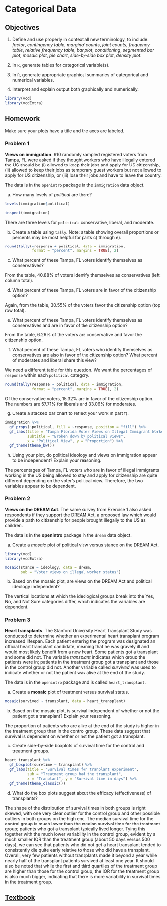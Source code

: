 # Categorical Data {#CATDATA}


## Objectives

1) Define and use properly in context all new terminology, to include: *factor*, *contingency table*, *marginal counts*, *joint counts*, *frequency table*, *relative frequency table*, *bar plot*, *conditioning*, *segmented bar plot*, *mosaic plot*, *pie chart*, *side-by-side box plot*, *density plot*.  

2) In `R`, generate tables for categorical variable(s).   

3) In `R`, generate appropriate graphical summaries of categorical and numerical variables.  

4) Interpret and explain output both graphically and numerically.  


```r
library(vcd)
library(vcdExtra)
```


## Homework

Make sure your plots have a title and the axes are labeled.

### Problem 1 

**Views on immigration**. 910 randomly sampled registered voters from Tampa, FL were asked if they thought workers who have illegally entered the US should be (i) allowed to keep their jobs and apply for US citizenship, (ii) allowed to keep their jobs as temporary guest workers but not allowed to apply for US citizenship, or (iii) lose their jobs and have to leave the country.

The data is in the `openintro` package in the `immigration` data object.

a. How many levels of *political* are there?  

```r
levels(immigration$political)
```

```r
inspect(immigration)
```

There are three levels for `political`: conservative, liberal, and moderate.

b. Create a table using `tally`. Note: a table showing overall proportions or percents may be most helpful for parts c) through e).   

```r
round(tally(~response + political, data = immigration, 
            format = "percent", margins = TRUE), 2)
```


c. What percent of these Tampa, FL voters identify themselves as conservatives?  

From the table, 40.88% of voters identify themselves as conservatives (left column total).

d. What percent of these Tampa, FL voters are in favor of the citizenship option?  

Again, from the table, 30.55% of the voters favor the citizenship option (top row total).

e. What percent of these Tampa, FL voters identify themselves as conservatives and are in favor of the citizenship option?  

From the table, 6.26% of the voters are conservative and favor the citizenship option.


f. What percent of these Tampa, FL voters who identify themselves as conservatives are also in favor of the citizenship option? What percent of moderates and liberal share this view?

We need a different table for this question. We want the percentages of `response` within each `political` category.  

```r
round(tally(response ~ political, data = immigration, 
            format = "percent", margins = TRUE), 2)
```

Of the conservative voters, 15.32% are in favor of the citizenship option. The numbers are 57.71% for liberals and 33.06% for moderates. 


g. Create a stacked bar chart to reflect your work in part f).   

```r
immigration %>%
  gf_props(~political, fill = ~response, position = "fill") %>%
  gf_labs(title = "Tampa Florida Voter Views on Illegal Immigrant Workers",
          subtitle = "Broken down by political views", 
          x = "Political View", y = "Proportion") %>%
  gf_theme(theme_bw())
```


h. Using your plot, do political ideology and views on immigration appear to be independent? Explain your reasoning.

The percentages of Tampa, FL voters who are in favor of illegal immigrants working in the US being allowed to stay and apply for citizenship are quite different depending on the voter's political view. Therefore, the two variables appear to be dependent.  



### Problem 2  

**Views on the DREAM Act**. The same survey from Exercise 1 also asked respondents if they support the DREAM Act, a proposed law which would provide a path to citizenship for people brought illegally to the US as children. 

The data is in the **openintro** package in the `dream` data object.

a. Create a *mosaic* plot of political view versus stance on the DREAM Act.    
```r
library(vcd)
library(vcdExtra)
```

```r
mosaic(stance ~ ideology, data = dream, 
       sub = "Voter views on illegal worker status")
```


b. Based on the mosaic plot, are views on the DREAM Act and political ideology independent?  

The vertical locations at which the ideological groups break into the Yes, No, and Not Sure categories differ, which indicates the variables are dependent.



### Problem 3  

**Heart transplants**. The Stanford University Heart Transplant Study was conducted to determine whether an experimental heart transplant program increased lifespan. Each patient entering the program was designated an official heart transplant candidate, meaning that he was gravely ill and would most likely benefit from a new heart. Some patients got a transplant and some did not. The variable *transplant* indicates which group the patients were in; patients in the treatment group got a transplant and those in the control group did not. Another variable called *survived* was used to indicate whether or not the patient was alive at the end of the study.  

The data is in the `openintro` package and is called `heart_transplant`.


a. Create a **mosaic** plot of treatment versus survival status.

```r
mosaic(survived ~ transplant, data = heart_transplant)
```


b. Based on the mosaic plot, is survival independent of whether or not the patient got a transplant? Explain your reasoning.  

The proportion of patients who are alive at the end of the study is higher in the treatment group than in the control group. These data suggest that survival is dependent on whether or not the patient got a transplant.

c. Create side-by-side boxplots of survival time for the control and treatment groups.  

```r
heart_transplant %>%
  gf_boxplot(survtime ~ transplant) %>%
  gf_labs(title = "Survival times for tranplant experiment",
          sub = "Treatment group had the transplant",
          x = "Tranplant", y = "Survival time in days") %>%
  gf_theme(theme_classic())
```


d. What do the box plots suggest about the efficacy (effectiveness) of transplants?

The shape of the distribution of survival times in both groups is right skewed, with one very clear outlier for the control group and other possible outliers in both groups on the high end. The median survival time for the control group is much lower than the median survival time for the treatment group; patients who got a transplant typically lived longer. Tying this together with the much lower variability in the control group, evident by a much smaller IQR than the treatment group (about 50 days versus 500 days), we can see that patients who did not get a heart transplant tended to consistently die quite early relative to those who did have a transplant. Overall, very few patients without transplants made it beyond a year while nearly half of the transplant patients survived at least one year. It should also be noted that while the first and third quartiles of the treatment group are higher than those for the control group, the IQR for the treatment group is also much bigger, indicating that there is more variability in survival times in the treatment group.


## [Textbook](https://ds-usafa.github.io/Computational-Probability-and-Statistics/CATDATA.html) {-}
